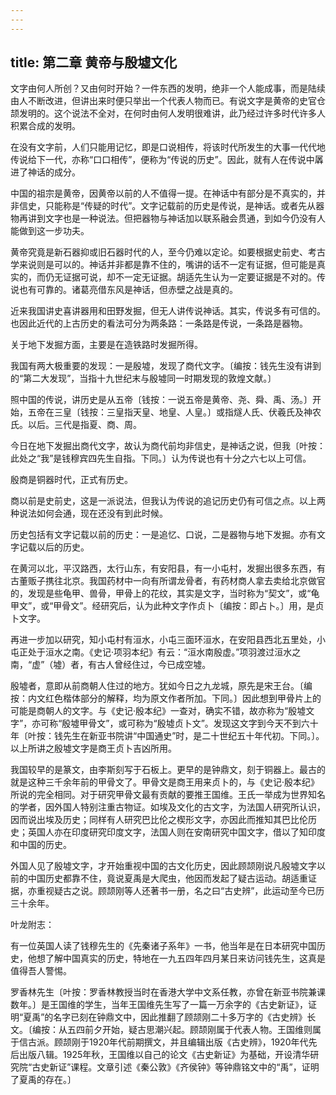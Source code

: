 ```yaml
---
---
---
```

title: 第二章 黄帝与殷墟文化
---



文字由何人所创？又由何时开始？一件东西的发明，绝非一个人能成事，而是陆续由人不断改进，但讲出来时便只举出一个代表人物而已。有说文字是黄帝的史官仓颉发明的。这个说法不全对，在何时由何人发明很难讲，此乃经过许多时代许多人积累合成的发明。

在没有文字前，人们只能用记忆，即是口说相传，将该时代所发生的大事一代代地传说给下一代，亦称“口口相传”，便称为“传说的历史”。因此，就有人在传说中羼进了神话的成分。

中国的祖宗是黄帝，因黄帝以前的人不值得一提。在神话中有部分是不真实的，并非信史，只能称是“传疑的时代”。文字记载前的历史是传说，是神话。或者先从器物再讲到文字也是一种说法。但把器物与神话加以联系融会贯通，到如今仍没有人能做到这一步功夫。

黄帝究竟是新石器抑或旧石器时代的人，至今仍难以定论。如要根据史前史、考古学来说则是可以的。神话并非都是靠不住的，嘴讲的话不一定有证据，但可能是真实的，而仍无证据可说，却不一定无证据。胡适先生认为一定要证据是不对的。传说也有可靠的。诸葛亮借东风是神话，但赤壁之战是真的。

近来我国讲史喜讲器用和田野发掘，但无人讲传说神话。其实，传说多有可信的。也因此近代的上古历史的看法可分为两条路：一条路是传说，一条路是器物。

关于地下发掘方面，主要是在造铁路时发掘所得。

我国有两大极重要的发现：一是殷墟，发现了商代文字。〔编按：钱先生没有讲到的“第二大发现”，当指十九世纪末与殷墟同一时期发现的敦煌文献。〕

照中国的传说，讲历史是从五帝〔钱按：一说五帝是黄帝、尧、舜、禹、汤。〕开始，五帝在三皇〔钱按：三皇指天皇、地皇、人皇。〕或指燧人氏、伏羲氏及神农氏。以后。三代是指夏、商、周。

今日在地下发掘出商代文字，故认为商代前均非信史，是神话之说，但我〔叶按：此处之“我”是钱穆宾四先生自指。下同。〕认为传说也有十分之六七以上可信。

殷商是铜器时代，正式有历史。

商以前是史前史，这是一派说法，但我认为传说的追记历史仍有可信之点。以上两种说法如何会通，现在还没有到此时候。

历史包括有文字记载以前的历史：一是追忆、口说，二是器物与地下发掘。亦有文字记载以后的历史。

在黄河以北，平汉路西，太行山东，有安阳县，有一小屯村，发掘出很多东西，有古董贩子携往北京。我国药材中一向有所谓龙骨者，有药材商人拿去卖给北京做官的，发现是些龟甲、兽骨，甲骨上的花纹，其实是文字，当时称为“契文”，或“龟甲文”，或“甲骨文”。经研究后，认为此种文字作贞卜〔编按：即占卜。〕用，是贞卜文字。

再进一步加以研究，知小屯村有洹水，小屯三面环洹水，在安阳县西北五里处，小屯正处于洹水之南。《史记·项羽本纪》有云：“洹水南殷虚。”项羽渡过洹水之南，“虚”（墟）者，有古人曾经住过，今已成空墟。

殷墟者，意即从前商朝人住过的地方。犹如今日之九龙城，原先是宋王台。〔编按：内文红色楷体部分的解释，均为原文作者所加。下同。〕因此想到甲骨片上的可能是商朝人的文字。与《史记·殷本纪》一查对，确实不错，故亦称为“殷墟文字”，亦可称“殷墟甲骨文”，或可称为“殷墟贞卜文”。发现这文字到今天不到六十年〔叶按：钱先生在新亚书院讲“中国通史”时，是二十世纪五十年代初。下同。〕。以上所讲之殷墟文字是商王贞卜吉凶所用。

我国较早的是篆文，由李斯刻写于石板上。更早的是钟鼎文，刻于铜器上。最古的就是这种三千余年前的甲骨文了。甲骨文是商王用来贞卜的，与《史记·殷本纪》所说的完全相同。对于研究甲骨文最有贡献的要推王国维。王氏一举成为世界知名的学者，因外国人特别注重古物证。如埃及文化的古文字，为法国人研究所认识，因而说出埃及历史；同样有人研究巴比伦之楔形文字，亦因此而推知其巴比伦历史；英国人亦在印度研究印度文字，法国人则在安南研究中国文字，借以了知印度和中国的历史。

外国人见了殷墟文字，才开始重视中国的古文化历史，因此顾颉刚说凡殷墟文字以前的中国历史都靠不住，竟说夏禹是大爬虫，他因而发起了疑古运动。胡适重证据，亦重视疑古之说。顾颉刚等人还著书一册，名之曰“古史辨”，此运动至今已历三十余年。

叶龙附志：

有一位英国人读了钱穆先生的《先秦诸子系年》一书，他当年是在日本研究中国历史，他想了解中国真实的历史，特地在一九五四年四月某日来访问钱先生，这真是值得吾人警惕。

罗香林先生〔叶按：罗香林教授当时在香港大学中文系任教，亦曾在新亚书院兼课数年。〕是王国维的学生，当年王国维先生写了一篇一万余字的《古史新证》，证明“夏禹”的名字已刻在钟鼎文中，因此推翻了顾颉刚二十多万字的《古史辨》长文。〔编按：从五四前夕开始，疑古思潮兴起。顾颉刚属于代表人物。王国维则属于信古派。顾颉刚于1920年代前期撰文，并且编辑出版《古史辨》，1920年代先后出版八辑。1925年秋，王国维以自己的论文《古史新证》为基础，开设清华研究院“古史新证”课程。文章引述《秦公敦》《齐侯钟》等钟鼎铭文中的“禹”，证明了夏禹的存在。〕